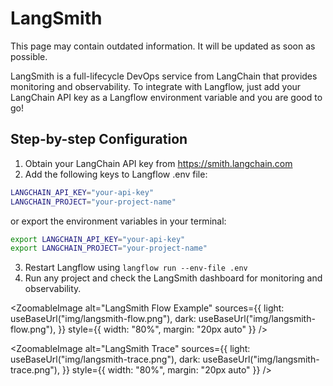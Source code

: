 
# LangSmith

<Admonition type="warning" title="warning">
This page may contain outdated information. It will be updated as soon as possible.
</Admonition>

LangSmith is a full-lifecycle DevOps service from LangChain that provides monitoring and observability. To integrate with Langflow, just add your LangChain API key as a Langflow environment variable and you are good to go!

## Step-by-step Configuration

1. Obtain your LangChain API key from https://smith.langchain.com
2. Add the following keys to Langflow .env file:

```bash
LANGCHAIN_API_KEY="your-api-key"
LANGCHAIN_PROJECT="your-project-name"
```

or export the environment variables in your terminal:

```bash
export LANGCHAIN_API_KEY="your-api-key"
export LANGCHAIN_PROJECT="your-project-name"
```

3. Restart Langflow using `langflow run --env-file .env`
4. Run any project and check the LangSmith dashboard for monitoring and observability.

<ZoomableImage
  alt="LangSmith Flow Example"
  sources={{
    light: useBaseUrl("img/langsmith-flow.png"),
    dark: useBaseUrl("img/langsmith-flow.png"),
  }}
  style={{ width: "80%", margin: "20px auto" }}
/>

<ZoomableImage
  alt="LangSmith Trace"
  sources={{
    light: useBaseUrl("img/langsmith-trace.png"),
    dark: useBaseUrl("img/langsmith-trace.png"),
  }}
  style={{ width: "80%", margin: "20px auto" }}
/>
